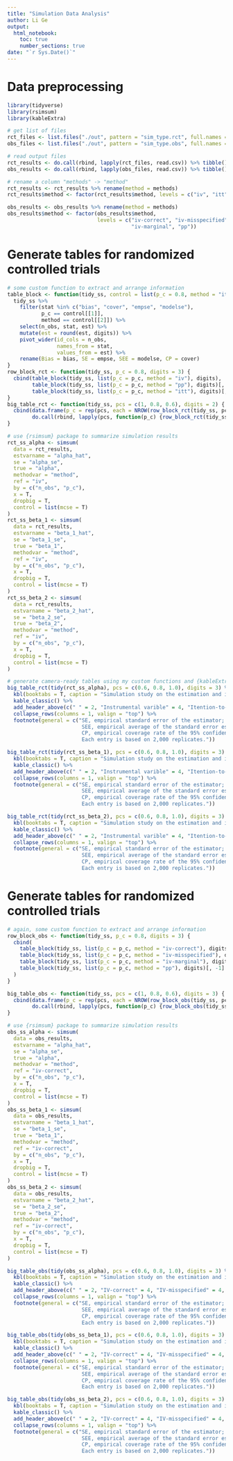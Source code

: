 ```yaml
---
title: "Simulation Data Analysis"
author: Li Ge
output:
  html_notebook:
    toc: true
    number_sections: true
date: "`r Sys.Date()`"
---
```


# Data preprocessing 

```r
library(tidyverse)
library(rsimsum)
library(kableExtra)

# get list of files
rct_files <- list.files("./out", pattern = "sim_type.rct", full.names = TRUE)
obs_files <- list.files("./out", pattern = "sim_type.obs", full.names = TRUE)

# read output files
rct_results <- do.call(rbind, lapply(rct_files, read.csv)) %>% tibble()
obs_results <- do.call(rbind, lapply(obs_files, read.csv)) %>% tibble()

# rename a column "methods" -> "method"
rct_results <- rct_results %>% rename(method = methods)
rct_results$method <- factor(rct_results$method, levels = c("iv", "itt", "pp"))

obs_results <- obs_results %>% rename(method = methods)
obs_results$method <- factor(obs_results$method, 
                             levels = c("iv-correct", "iv-misspecified", 
                                        "iv-marginal", "pp"))
```

# Generate tables for randomized controlled trials 
```r
# some custom function to extract and arrange information 
table_block <- function(tidy_ss, control = list(p_c = 0.8, method = "itt"), digits = 3) {
  tidy_ss %>%
    filter(stat %in% c("bias", "cover", "empse", "modelse"),
           p_c == control[[1]],
           method == control[[2]]) %>%
    select(n_obs, stat, est) %>%
    mutate(est = round(est, digits)) %>%
    pivot_wider(id_cols = n_obs,
                names_from = stat,
                values_from = est) %>%
    rename(Bias = bias, SE = empse, SEE = modelse, CP = cover)
}
row_block_rct <- function(tidy_ss, p_c = 0.8, digits = 3) {
  cbind(table_block(tidy_ss, list(p_c = p_c, method = "iv"), digits), 
        table_block(tidy_ss, list(p_c = p_c, method = "pp"), digits)[, -1],
        table_block(tidy_ss, list(p_c = p_c, method = "itt"), digits)[, -1])
}
big_table_rct <- function(tidy_ss, pcs = c(1, 0.8, 0.6), digits = 2) {
  cbind(data.frame(p_c = rep(pcs, each = NROW(row_block_rct(tidy_ss, pcs[1])))), 
        do.call(rbind, lapply(pcs, function(p_c) {row_block_rct(tidy_ss, p_c, digits)})))
}
```

```r
# use {rsimsum} package to summarize simulation results 
rct_ss_alpha <- simsum(
  data = rct_results,
  estvarname = "alpha_hat",
  se = "alpha_se",
  true = "alpha",
  methodvar = "method",
  ref = "iv",
  by = c("n_obs", "p_c"),
  x = T,
  dropbig = T,
  control = list(mcse = T)
)
rct_ss_beta_1 <- simsum(
  data = rct_results,
  estvarname = "beta_1_hat",
  se = "beta_1_se",
  true = "beta_1",
  methodvar = "method",
  ref = "iv",
  by = c("n_obs", "p_c"),
  x = T,
  dropbig = T,
  control = list(mcse = T)
)
rct_ss_beta_2 <- simsum(
  data = rct_results,
  estvarname = "beta_2_hat",
  se = "beta_2_se",
  true = "beta_2",
  methodvar = "method",
  ref = "iv",
  by = c("n_obs", "p_c"),
  x = T,
  dropbig = T,
  control = list(mcse = T)
)
```

```r
# generate camera-ready tables using my custom functions and {kableExtra} package
big_table_rct(tidy(rct_ss_alpha), pcs = c(0.6, 0.8, 1.0), digits = 3) %>%
  kbl(booktabs = T, caption = "Simulation study on the estimation and inference of alpha in the randomized controlled trial") %>%
  kable_classic() %>%
  add_header_above(c(" " = 2, "Instrumental varible" = 4, "Itention-to-treat" = 4, "Per-protocol" = 4)) %>%
  collapse_rows(columns = 1, valign = "top") %>% 
  footnote(general = c("SE, empirical standard error of the estimator; 
                        SEE, empirical average of the standard error estimator; 
                        CP, empirical coverage rate of the 95% confidence interval. 
                        Each entry is based on 2,000 replicates."))
```
```r
big_table_rct(tidy(rct_ss_beta_1), pcs = c(0.6, 0.8, 1.0), digits = 3) %>%
  kbl(booktabs = T, caption = "Simulation study on the estimation and inference of beta_1 in the randomized controlled trial") %>%
  kable_classic() %>%
  add_header_above(c(" " = 2, "Instrumental varible" = 4, "Itention-to-treat" = 4, "Per-protocol" = 4)) %>%
  collapse_rows(columns = 1, valign = "top") %>% 
  footnote(general = c("SE, empirical standard error of the estimator; 
                        SEE, empirical average of the standard error estimator; 
                        CP, empirical coverage rate of the 95% confidence interval. 
                        Each entry is based on 2,000 replicates."))
```
```r
big_table_rct(tidy(rct_ss_beta_2), pcs = c(0.6, 0.8, 1.0), digits = 3) %>%
  kbl(booktabs = T, caption = "Simulation study on the estimation and inference of beta_2 in the randomized controlled trial") %>%
  kable_classic() %>%
  add_header_above(c(" " = 2, "Instrumental varible" = 4, "Itention-to-treat" = 4, "Per-protocol" = 4)) %>%
  collapse_rows(columns = 1, valign = "top") %>% 
  footnote(general = c("SE, empirical standard error of the estimator; 
                        SEE, empirical average of the standard error estimator; 
                        CP, empirical coverage rate of the 95% confidence interval. 
                        Each entry is based on 2,000 replicates."))
```

# Generate tables for randomized controlled trials 

```r
# again, some custom function to extract and arrange information
row_block_obs <- function(tidy_ss, p_c = 0.8, digits = 3) {
  cbind(
    table_block(tidy_ss, list(p_c = p_c, method = "iv-correct"), digits),
    table_block(tidy_ss, list(p_c = p_c, method = "iv-misspecified"), digits)[, -1],
    table_block(tidy_ss, list(p_c = p_c, method = "iv-marginal"), digits)[, -1],
    table_block(tidy_ss, list(p_c = p_c, method = "pp"), digits)[, -1]
  )
}

big_table_obs <- function(tidy_ss, pcs = c(1, 0.8, 0.6), digits = 3) {
  cbind(data.frame(p_c = rep(pcs, each = NROW(row_block_obs(tidy_ss, pcs[1])))), 
        do.call(rbind, lapply(pcs, function(p_c) {row_block_obs(tidy_ss, p_c, digits)})))
}
```

```r
# use {rsimsum} package to summarize simulation results 
obs_ss_alpha <- simsum(
  data = obs_results,
  estvarname = "alpha_hat",
  se = "alpha_se",
  true = "alpha",
  methodvar = "method",
  ref = "iv-correct",
  by = c("n_obs", "p_c"),
  x = T,
  dropbig = T,
  control = list(mcse = T)
)
obs_ss_beta_1 <- simsum(
  data = obs_results,
  estvarname = "beta_1_hat",
  se = "beta_1_se",
  true = "beta_1",
  methodvar = "method",
  ref = "iv-correct",
  by = c("n_obs", "p_c"),
  x = T,
  dropbig = T,
  control = list(mcse = T)
)
obs_ss_beta_2 <- simsum(
  data = obs_results,
  estvarname = "beta_2_hat",
  se = "beta_2_se",
  true = "beta_2",
  methodvar = "method",
  ref = "iv-correct",
  by = c("n_obs", "p_c"),
  x = T,
  dropbig = T,
  control = list(mcse = T)
)
```

```r
big_table_obs(tidy(obs_ss_alpha), pcs = c(0.6, 0.8, 1.0), digits = 3) %>%
  kbl(booktabs = T, caption = "Simulation study on the estimation and inference of alpha the observational study") %>%
  kable_classic() %>%
  add_header_above(c(" " = 2, "IV-correct" = 4, "IV-misspecified" = 4, "IV-marginal" = 4, "Per-protocol" = 4)) %>%
  collapse_rows(columns = 1, valign = "top") %>% 
  footnote(general = c("SE, empirical standard error of the estimator; 
                        SEE, empirical average of the standard error estimator; 
                        CP, empirical coverage rate of the 95% confidence interval. 
                        Each entry is based on 2,000 replicates."))
```

```r
big_table_obs(tidy(obs_ss_beta_1), pcs = c(0.6, 0.8, 1.0), digits = 3) %>%
  kbl(booktabs = T, caption = "Simulation study on the estimation and inference of beta_1 the observational study") %>%
  kable_classic() %>%
  add_header_above(c(" " = 2, "IV-correct" = 4, "IV-misspecified" = 4, "IV-marginal" = 4, "Per-protocol" = 4)) %>%
  collapse_rows(columns = 1, valign = "top") %>% 
  footnote(general = c("SE, empirical standard error of the estimator; 
                        SEE, empirical average of the standard error estimator; 
                        CP, empirical coverage rate of the 95% confidence interval. 
                        Each entry is based on 2,000 replicates."))
```

```r
big_table_obs(tidy(obs_ss_beta_2), pcs = c(0.6, 0.8, 1.0), digits = 3) %>%
  kbl(booktabs = T, caption = "Simulation study on the estimation and inference of beta_2 the observational study") %>%
  kable_classic() %>%
  add_header_above(c(" " = 2, "IV-correct" = 4, "IV-misspecified" = 4, "IV-marginal" = 4, "Per-protocol" = 4)) %>%
  collapse_rows(columns = 1, valign = "top") %>% 
  footnote(general = c("SE, empirical standard error of the estimator; 
                        SEE, empirical average of the standard error estimator; 
                        CP, empirical coverage rate of the 95% confidence interval. 
                        Each entry is based on 2,000 replicates."))
```

